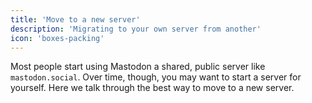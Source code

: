 ```yaml
---
title: 'Move to a new server'
description: 'Migrating to your own server from another'
icon: 'boxes-packing'
---
```


Most people start using Mastodon a shared, public server like `mastodon.social`. Over time, though, you may want to start a server for yourself. Here we talk through the best way to move to a new server.

